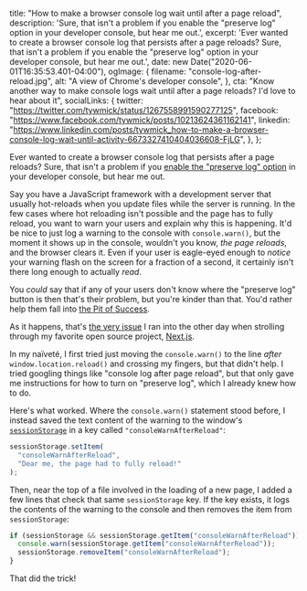   title: "How to make a browser console log wait until after a page reload",
  description:
    'Sure, that isn\'t a problem if you enable the "preserve log" option in your developer console, but hear me out.',
  excerpt:
    'Ever wanted to create a browser console log that persists after a page reloads? Sure, that isn\'t a problem if you enable the "preserve log" option in your developer console, but hear me out.',
  date: new Date("2020-06-01T16:35:53.401-04:00"),
  ogImage: {
    filename: "console-log-after-reload.jpg",
    alt: "A view of Chrome's developer console",
  },
  cta:
    "Know another way to make console logs wait until after a page reloads? I'd love to hear about it",
  socialLinks: {
    twitter: "https://twitter.com/tywmick/status/1267558991590277125",
    facebook: "https://www.facebook.com/tywmick/posts/10213624361162141",
    linkedin:
      "https://www.linkedin.com/posts/tywmick_how-to-make-a-browser-console-log-wait-until-activity-6673327410404036608-FjLG",
  },
};

<!--
Explicit wrapper export shouldn't be necessary, but when using MDX files as
Next.js pages, the [wrapper component](https://mdxjs.com/getting-started#using-the-wrapper)
doesn't receive [`layoutProps`](https://mdxjs.com/advanced/components#layout-props)
as it should. Perhaps this will be fixed in future versions of MDX and/or
@next/mdx?
-->


Ever wanted to create a browser console log that persists after a page reloads?
Sure, that isn't a problem if you
[enable the "preserve log" option](https://stackoverflow.com/questions/5327955/how-to-make-google-chrome-javascript-console-persistent)
in your developer console, but hear me out.

Say you have a JavaScript framework with a development server that usually
hot-reloads when you update files while the server is running. In the few cases
where hot reloading isn't possible and the page has to fully reload, you want to
warn your users and explain why this is happening. It'd be nice to just log a
warning to the console with `console.warn()`, but the moment it shows up in the
console, wouldn't you know, _the page reloads_, and the browser clears it. Even
if your user is eagle-eyed enough to _notice_ your warning flash on the screen
for a fraction of a second, it certainly isn't there long enough to actually
_read_.

You _could_ say that if any of your users don't know where the "preserve log"
button is then that's their problem, but you're kinder than that. You'd rather
help them fall into
[the Pit of Success](https://blog.codinghorror.com/falling-into-the-pit-of-success/).

As it happens, that's
[the very issue](https://github.com/vercel/next.js/issues/13070) I ran into the
other day when strolling through my favorite open source project,
[Next.js](https://nextjs.org/).

In my naïveté, I first tried just moving the `console.warn()` to the line
_after_ `window.location.reload()` and crossing my fingers, but that didn't
help. I tried googling things like "console log after page reload", but that
only gave me instructions for how to turn on "preserve log", which I already
knew how to do.

Here's what worked. Where the `console.warn()` statement stood before, I instead
saved the text content of the warning to the window's
[`sessionStorage`](https://developer.mozilla.org/en-US/docs/Web/API/Window/sessionStorage)
in a key called `"consoleWarnAfterReload"`:

```js
sessionStorage.setItem(
  "consoleWarnAfterReload",
  "Dear me, the page had to fully reload!"
);
```

Then, near the top of a file involved in the loading of a new page, I added a
few lines that check that same `sessionStorage` key. If the key exists, it logs
the contents of the warning to the console and then removes the item from
`sessionStorage`:

```js
if (sessionStorage && sessionStorage.getItem("consoleWarnAfterReload")) {
  console.warn(sessionStorage.getItem("consoleWarnAfterReload"));
  sessionStorage.removeItem("consoleWarnAfterReload");
}
```

That did the trick!
